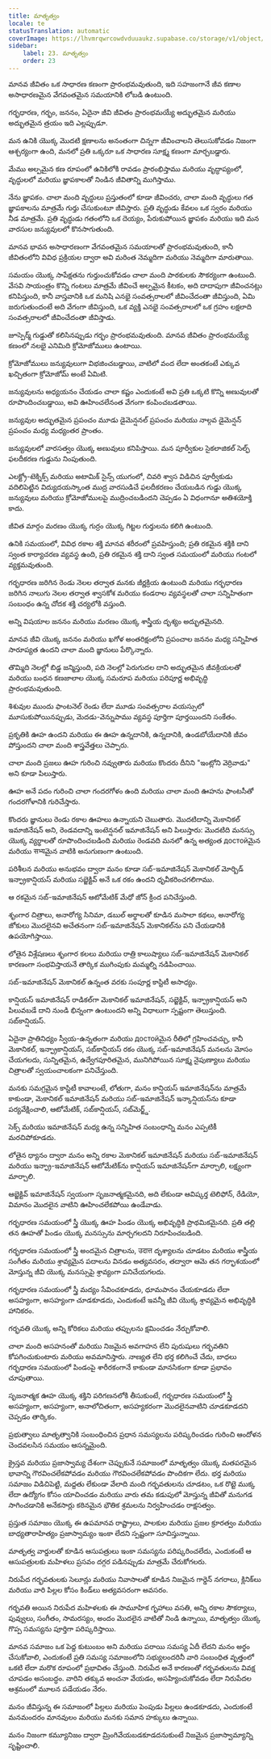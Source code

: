 ```yaml
---
title: మాతృత్వం
locale: te
statusTranslation: automatic
coverImage: https://lhvmrqwrcowdvduuaukz.supabase.co/storage/v1/object/public/strapi-uploads/small_cover-educacion-fundamental.webp-2d51a7828a2b1309555be27f7e2a61a0.webp
sidebar:
    label: 23. మాతృత్వం
    order: 23
---
```

మానవ జీవితం ఒక సాధారణ కణంగా ప్రారంభమవుతుంది, ఇది సహజంగానే జీవ కణాల అసాధారణమైన వేగవంతమైన సమయానికి లోబడి ఉంటుంది.

గర్భధారణ, గర్భం, జననం, ఏదైనా జీవి జీవితం ప్రారంభమయ్యే అద్భుతమైన మరియు అద్భుతమైన త్రయం ఇది ఎల్లప్పుడూ.

మన ఉనికి యొక్క మొదటి క్షణాలను అనంతంగా చిన్నగా జీవించాలని తెలుసుకోవడం నిజంగా ఆశ్చర్యంగా ఉంది, మనలో ప్రతి ఒక్కరూ ఒక సాధారణ సూక్ష్మ కణంగా మార్చబడ్డారు.

మేము అల్పమైన కణ రూపంలో ఉనికిలోకి రావడం ప్రారంభిస్తాము మరియు వృద్ధాప్యంలో, వృద్ధులలో మరియు జ్ఞాపకాలతో నిండిన జీవితాన్ని ముగిస్తాము.

నేను జ్ఞాపకం. చాలా మంది వృద్ధులు ప్రస్తుతంలో కూడా జీవించరు, చాలా మంది వృద్ధులు గత జ్ఞాపకాలను మాత్రమే గుర్తు చేసుకుంటూ జీవిస్తారు. ప్రతి వృద్ధుడు కేవలం ఒక స్వరం మరియు నీడ మాత్రమే. ప్రతి వృద్ధుడు గతంలోని ఒక దెయ్యం, పేరుకుపోయిన జ్ఞాపకం మరియు ఇది మన వారసుల జన్యువులలో కొనసాగుతుంది.

మానవ భావన అసాధారణంగా వేగవంతమైన సమయాలతో ప్రారంభమవుతుంది, కానీ జీవితంలోని వివిధ ప్రక్రియల ద్వారా అవి మరింత నెమ్మదిగా మరియు నెమ్మదిగా మారుతాయి.

సమయం యొక్క సాపేక్షతను గుర్తుంచుకోవడం చాలా మంది పాఠకులకు సౌకర్యంగా ఉంటుంది. వేసవి సాయంత్రం కొన్ని గంటలు మాత్రమే జీవించే అల్పమైన కీటకం, అది దాదాపుగా జీవించనట్లు కనిపిస్తుంది, కానీ వాస్తవానికి ఒక మనిషి ఎనభై సంవత్సరాలలో జీవించేదంతా జీవిస్తుంది, ఏమి జరుగుతుందంటే అది వేగంగా జీవిస్తుంది, ఒక వ్యక్తి ఎనభై సంవత్సరాలలో ఒక గ్రహం లక్షలాది సంవత్సరాలలో జీవించేదంతా జీవిస్తాడు.

జూస్పెర్మ్ గుడ్డుతో కలిసినప్పుడు గర్భం ప్రారంభమవుతుంది. మానవ జీవితం ప్రారంభమయ్యే కణంలో నలభై ఎనిమిది క్రోమోజోములు ఉంటాయి.

క్రోమోజోములు జన్యువులుగా విభజించబడ్డాయి, వాటిలో వంద లేదా అంతకంటే ఎక్కువ ఖచ్చితంగా క్రోమోజోమ్ అంటే ఏమిటి.

జన్యువులను అధ్యయనం చేయడం చాలా కష్టం ఎందుకంటే అవి ప్రతి ఒక్కటి కొన్ని అణువులతో రూపొందించబడ్డాయి, అవి ఊహించలేనంత వేగంగా కంపించబడతాయి.

జన్యువుల అద్భుతమైన ప్రపంచం మూడు డైమెన్షనల్ ప్రపంచం మరియు నాల్గవ డైమెన్షన్ ప్రపంచం మధ్య మధ్యంతర ప్రాంతం.

జన్యువులలో వారసత్వం యొక్క అణువులు కనిపిస్తాయి. మన పూర్వీకుల సైకలాజికల్ సెల్ఫ్ ఫలదీకరణ గుడ్డును నింపుతుంది.

ఎలక్ట్రో-టెక్నిక్స్ మరియు అటామిక్ సైన్స్ యుగంలో, చివరి శ్వాస విడిచిన పూర్వీకుడు వదిలిపెట్టిన విద్యుదయస్కాంత ముద్ర వారసుడిచే ఫలదీకరణం చేయబడిన గుడ్డు యొక్క జన్యువులు మరియు క్రోమోజోములపై ముద్రించబడిందని చెప్పడం ఏ విధంగానూ అతిశయోక్తి కాదు.

జీవిత మార్గం మరణం యొక్క గుర్రం యొక్క గిట్టల గుర్తులను కలిగి ఉంటుంది.

ఉనికి సమయంలో, వివిధ రకాల శక్తి మానవ శరీరంలో ప్రవహిస్తుంది; ప్రతి రకమైన శక్తికి దాని స్వంత కార్యాచరణ వ్యవస్థ ఉంది, ప్రతి రకమైన శక్తి దాని స్వంత సమయంలో మరియు గంటలో వ్యక్తమవుతుంది.

గర్భధారణ జరిగిన రెండు నెలల తర్వాత మనకు జీర్ణక్రియ ఉంటుంది మరియు గర్భధారణ జరిగిన నాలుగు నెలల తర్వాత శ్వాసకోశ మరియు కండరాల వ్యవస్థలతో చాలా సన్నిహితంగా సంబంధం ఉన్న చోదక శక్తి చర్యలోకి వస్తుంది.

అన్ని విషయాల జననం మరియు మరణం యొక్క శాస్త్రీయ దృశ్యం అద్భుతమైనది.

మానవ జీవి యొక్క జననం మరియు ఖగోళ అంతరిక్షంలోని ప్రపంచాల జననం మధ్య సన్నిహిత సారూప్యత ఉందని చాలా మంది జ్ఞానులు పేర్కొన్నారు.

తొమ్మిది నెలల్లో బిడ్డ జన్మిస్తుంది, పది నెలల్లో పెరుగుదల దాని అద్భుతమైన జీవక్రియలతో మరియు బంధన కణజాలాల యొక్క సమరూప మరియు పరిపూర్ణ అభివృద్ధి ప్రారంభమవుతుంది.

శిశువుల ముందు ఫాంటనెల్ రెండు లేదా మూడు సంవత్సరాల వయస్సులో మూసుకుపోయినప్పుడు, మెదడు-వెన్నుపాము వ్యవస్థ పూర్తిగా పూర్తయిందని సంకేతం.

ప్రకృతికి ఊహ ఉందని మరియు ఈ ఊహ ఉన్నదానికి, ఉన్నదానికి, ఉండబోయేదానికి జీవం పోస్తుందని చాలా మంది శాస్త్రవేత్తలు చెప్పారు.

చాలా మంది ప్రజలు ఊహ గురించి నవ్వుతారు మరియు కొందరు దీనిని "ఇంట్లోని వెర్రివాడు" అని కూడా పిలుస్తారు.

ఊహ అనే పదం గురించి చాలా గందరగోళం ఉంది మరియు చాలా మంది ఊహను ఫాంటసీతో గందరగోళానికి గురిచేస్తారు.

కొందరు జ్ఞానులు రెండు రకాల ఊహలు ఉన్నాయని చెబుతారు. మొదటిదాన్ని మెకానికల్ ఇమాజినేషన్ అని, రెండవదాన్ని ఇంటెన్షనల్ ఇమాజినేషన్ అని పిలుస్తారు: మొదటిది మనస్సు యొక్క వ్యర్థాలతో రూపొందించబడింది మరియు రెండవది మనలో ఉన్న అత్యంత достойమైన మరియు सभ्यమైన వాటికి అనుగుణంగా ఉంటుంది.

పరిశీలన మరియు అనుభవం ద్వారా మనం కూడా సబ్-ఇమాజినేషన్ మెకానికల్ మోర్బిడ్ ఇన్ఫ్రాకాన్షియస్ మరియు సబ్జెక్టివ్ అనే ఒక రకం ఉందని ధృవీకరించగలిగాము.

ఆ రకమైన సబ్-ఇమాజినేషన్ ఆటోమేటిక్ మేధో జోన్ క్రింద పనిచేస్తుంది.

శృంగార చిత్రాలు, అనారోగ్య సినిమా, డబుల్ అర్థాలతో కూడిన మసాలా కథలు, అనారోగ్య జోకులు మొదలైనవి అచేతనంగా సబ్-ఇమాజినేషన్ మెకానికల్‌ను పని చేయడానికి ఉపయోగిస్తాయి.

లోతైన విశ్లేషణలు శృంగార కలలు మరియు రాత్రి కాలుష్యాలు సబ్-ఇమాజినేషన్ మెకానికల్ కారణంగా సంభవిస్తాయనే తార్కిక ముగింపుకు మమ్మల్ని నడిపించాయి.

సబ్-ఇమాజినేషన్ మెకానికల్ ఉన్నంత వరకు సంపూర్ణ కాస్టిటీ అసాధ్యం.

కాన్షియస్ ఇమాజినేషన్ రాడికల్‌గా మెకానికల్ ఇమాజినేషన్, సబ్జెక్టివ్, ఇన్ఫ్రాకాన్షియస్ అని పిలువబడే దాని నుండి భిన్నంగా ఉంటుందని అన్ని విధాలుగా స్పష్టంగా తెలుస్తుంది. సబ్‌కాన్షియస్.

ఏదైనా ప్రాతినిధ్యం స్వీయ-ఉన్నతంగా మరియు достойమైన రీతిలో గ్రహించవచ్చు, కానీ మెకానికల్, ఇన్ఫ్రాకాన్షియస్, సబ్‌కాన్షియస్ రకం యొక్క సబ్-ఇమాజినేషన్ మనలను మోసం చేయగలదు, సున్నితమైన, ఉద్వేగపూరితమైన, మునిగిపోయిన సూక్ష్మ నైపుణ్యాలు మరియు చిత్రాలతో స్వయంచాలకంగా పనిచేస్తుంది.

మనకు సమగ్రమైన కాస్టిటీ కావాలంటే, లోతుగా, మనం కాన్షియస్ ఇమాజినేషన్‌ను మాత్రమే కాకుండా, మెకానికల్ ఇమాజినేషన్ మరియు సబ్-ఇమాజినేషన్ ఇన్కాన్షియస్‌ను కూడా పర్యవేక్షించాలి, ఆటోమేటిక్, సబ్‌కాన్షియస్, సబ్‌మెర్జ్డ్.

సెక్స్ మరియు ఇమాజినేషన్ మధ్య ఉన్న సన్నిహిత సంబంధాన్ని మనం ఎప్పటికీ మరచిపోకూడదు.

లోతైన ధ్యానం ద్వారా మనం అన్ని రకాల మెకానికల్ ఇమాజినేషన్ మరియు సబ్-ఇమాజినేషన్ మరియు ఇన్ఫ్రా-ఇమాజినేషన్ ఆటోమేటిక్‌ను కాన్షియస్ ఇమాజినేషన్‌గా మార్చాలి, లక్ష్యంగా మార్చాలి.

ఆబ్జెక్టివ్ ఇమాజినేషన్ స్వయంగా సృజనాత్మకమైనది, అది లేకుండా ఆవిష్కర్త టెలిఫోన్, రేడియో, విమానం మొదలైన వాటిని ఊహించలేకపోయి ఉండేవాడు.

గర్భధారణ సమయంలో స్త్రీ యొక్క ఊహ పిండం యొక్క అభివృద్ధికి ప్రాథమికమైనది. ప్రతి తల్లి తన ఊహతో పిండం యొక్క మనస్సును మార్చగలదని నిరూపించబడింది.

గర్భధారణ సమయంలో స్త్రీ అందమైన చిత్రాలను, उदात्त దృశ్యాలను చూడటం మరియు శాస్త్రీయ సంగీతం మరియు శ్రావ్యమైన పదాలను వినడం అత్యవసరం, తద్వారా ఆమె తన గర్భాశయంలో మోస్తున్న జీవి యొక్క మనస్సుపై శ్రావ్యంగా పనిచేయగలదు.

గర్భధారణ సమయంలో స్త్రీ మద్యం సేవించకూడదు, ధూమపానం చేయకూడదు లేదా అసహ్యంగా, అసహ్యంగా చూడకూడదు, ఎందుకంటే ఇవన్నీ జీవి యొక్క శ్రావ్యమైన అభివృద్ధికి హానికరం.

గర్భవతి యొక్క అన్ని కోరికలు మరియు తప్పులను క్షమించడం నేర్చుకోవాలి.

చాలా మంది అసహనంతో మరియు నిజమైన అవగాహన లేని పురుషులు గర్భవతిని కోపగించుకుంటారు మరియు అవమానిస్తారు. నాణ్యత లేని భర్త కలిగించే చేదు, బాధలు గర్భధారణ సమయంలో పిండంపై శారీరకంగానే కాకుండా మానసికంగా కూడా ప్రభావం చూపుతాయి.

సృజనాత్మక ఊహ యొక్క శక్తిని పరిగణనలోకి తీసుకుంటే, గర్భధారణ సమయంలో స్త్రీ అసహ్యంగా, అసహ్యంగా, అనాలోచితంగా, అసహ్యకరంగా మొదలైనవాటిని చూడకూడదని చెప్పడం తార్కికం.

ప్రభుత్వాలు మాతృత్వానికి సంబంధించిన ప్రధాన సమస్యలను పరిష్కరించడం గురించి ఆందోళన చెందవలసిన సమయం ఆసన్నమైంది.

క్రైస్తవ మరియు ప్రజాస్వామ్య దేశంగా చెప్పుకునే సమాజంలో మాతృత్వం యొక్క మతపరమైన భావాన్ని గౌరవించలేకపోవడం మరియు గౌరవించలేకపోవడం పొందికగా లేదు. భర్త మరియు సమాజం విడిచిపెట్టి, మద్దతు లేకుండా వేలాది మంది గర్భవతులను చూడటం, ఒక రొట్టె ముక్క లేదా ఉద్యోగం కోసం యాచించడం మరియు వారు తమ కడుపులో మోస్తున్న జీవితో మనుగడ సాగించడానికి అనేకసార్లు కఠినమైన భౌతిక శ్రమలను నిర్వహించడం రాక్షసత్వం.

ప్రస్తుత సమాజం యొక్క ఈ ఉపమానవ రాష్ట్రాలు, పాలకుల మరియు ప్రజల క్రూరత్వం మరియు బాధ్యతారాహిత్యం ప్రజాస్వామ్యం ఇంకా లేదని స్పష్టంగా సూచిస్తున్నాయి.

మాతృత్వ వార్డులతో కూడిన ఆసుపత్రులు ఇంకా సమస్యను పరిష్కరించలేదు, ఎందుకంటే ఆ ఆసుపత్రులకు మహిళలు ప్రసవం దగ్గర పడినప్పుడు మాత్రమే చేరుకోగలరు.

నిరుపేద గర్భవతులకు సెలూన్లు మరియు నివాసాలతో కూడిన నిజమైన గార్డెన్ నగరాలు, క్లినిక్‌లు మరియు వారి పిల్లల కోసం కిండ్‌లు అత్యవసరంగా అవసరం.

గర్భవతి అయిన నిరుపేద మహిళలకు ఈ సామూహిక గృహాలు వసతి, అన్ని రకాల సౌకర్యాలు, పువ్వులు, సంగీతం, సామరస్యం, అందం మొదలైన వాటితో నిండి ఉన్నాయి, మాతృత్వం యొక్క గొప్ప సమస్యను పూర్తిగా పరిష్కరిస్తాయి.

మానవ సమాజం ఒక పెద్ద కుటుంబం అని మరియు పరాయి సమస్య ఏదీ లేదని మనం అర్థం చేసుకోవాలి, ఎందుకంటే ప్రతి సమస్య సమాజంలోని సభ్యులందరినీ వారి సంబంధిత వృత్తంలో ఒకటి లేదా మరొక రూపంలో ప్రభావితం చేస్తుంది. నిరుపేద అనే కారణంతో గర్భవతులను వివక్ష చూపడం అసంబద్ధం. వారిని తక్కువ అంచనా వేయడం, అసహ్యించుకోవడం లేదా నిరుపేదల ఆశ్రమంలో మూలన పడేయడం నేరం.

మనం జీవిస్తున్న ఈ సమాజంలో పిల్లలు మరియు పెంపుడు పిల్లలు ఉండకూడదు, ఎందుకంటే మనమందరం మానవులం మరియు మనకు సమాన హక్కులు ఉన్నాయి.

మనం నిజంగా కమ్యూనిజం ద్వారా మ్రింగివేయబడకూడదనుకుంటే నిజమైన ప్రజాస్వామ్యాన్ని సృష్టించాలి.

